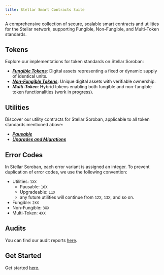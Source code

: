 ```yaml
---
title: Stellar Smart Contracts Suite
---
```


A comprehensive collection of secure, scalable smart contracts and utilities for the Stellar network,
supporting Fungible, Non-Fungible, and Multi-Token standards.

## Tokens
Explore our implementations for token standards on Stellar Soroban:

* ***[Fungible Tokens](/stellar-contracts/0.2.0/tokens/fungible)***: Digital assets representing a fixed or dynamic supply of identical units.
* ***[Non-Fungible Tokens](/stellar-contracts/0.2.0/tokens/non-fungible)***: Unique digital assets with verifiable ownership.
* ***Multi-Token***: Hybrid tokens enabling both fungible and non-fungible token functionalities (work in progress).

## Utilities
Discover our utility contracts for Stellar Soroban, applicable to all token standards mentioned above:

* ***[Pausable](/stellar-contracts/utils/pausable)***
* ***[Upgrades and Migrations](/stellar-contracts/0.2.0/utils/upgradeable)***

## Error Codes
In Stellar Soroban, each error variant is assigned an integer. To prevent duplication of error codes,
we use the following convention:

* Utilities: `1XX`
  * Pausable: `10X`
  * Upgradeable: `11X`
  * any future utilities will continue from `12X`, `13X`, and so on.
* Fungible: `2XX`
* Non-Fungible: `3XX`
* Multi-Token: `4XX`

## Audits
You can find our audit reports [here](https://github.com/OpenZeppelin/stellar-contracts/tree/main/audits).

## Get Started
Get started [here](/stellar-contracts/0.2.0/get-started).
